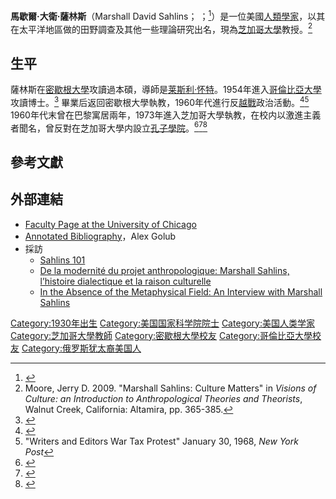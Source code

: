 {{Infobox scientist
| name =Marshall Sahlins
| image = Marshall David Sahlins.jpg
| image_size = 180px
| birth_date = {{birth date|1930|12|27}}
| birth_place = [[伊利諾伊州|伊利諾伊州]][[芝加哥|芝加哥]]
| death_date = {{death date and age|2021|4|5|1930|12|27}}
| death_place = [[伊利諾伊州|伊利諾伊州]][[芝加哥|芝加哥]]
| citizenship = {{USA}}
| field = [[人類學|人類學]]
| work_institutions = [[芝加哥大學|芝加哥大學]]
| alma_mater = [[密歇根大學|密歇根大學]]<br />[[哥倫比亞大學|哥倫比亞大學]]
| doctoral_advisor =
| doctoral_students = [[大衛·格雷伯|大衛·格雷伯]]
| influences = [[卡爾·波蘭尼|卡爾·波蘭尼]]
}}

'''馬歇爾·大衛·薩林斯'''（Marshall David Sahlins；{{IPAc-en|ˈ|s|ɑː|l|ɪ|n|z}} {{respell|SAH|linz}}；{{bd|1930年|12月27日|2021年|4月5日|catIdx=Sahlins}}<ref>{{cite web|last1=Bahners|first1=Patrick|title=Kultur versteht man nur von innen|url=https://www.faz.net/aktuell/feuilleton/ethnologe-marshall-sahlins-gestorben-17282168.html|website=faz.net|accessdate=7 April 2021}}</ref>）是一位美國[[人類學家|人類學家]]，以其在太平洋地區做的田野調查及其他一些理論研究出名，現為[[芝加哥大學|芝加哥大學]]教授。<ref name=Moore>Moore, Jerry D. 2009. "Marshall Sahlins: Culture Matters" in ''Visions of Culture: an Introduction to Anthropological Theories and Theorists'', Walnut Creek, California: Altamira, pp. 365-385.</ref>

==生平==
薩林斯在[[密歇根大學|密歇根大學]]攻讀過本碩，導師是[[莱斯利·怀特|莱斯利·怀特]]。1954年進入[[哥倫比亞大學|哥倫比亞大學]]攻讀博士。<ref>{{cite web|last1=Golub|first1=Alex|title=Marshall Sahlins|url=http://www.oxfordbibliographies.com/view/document/obo-9780199766567/obo-9780199766567-0076.xml#obo-9780199766567-0076-bibItem-0013|website=Oxford Bibliographies Online|accessdate=23 May 2015}}</ref> 畢業后返回密歇根大學執教，1960年代進行反[[越戰|越戰]]政治活動。<ref>{{cite journal|last1=Sahlins|first1=Marshall|title=The Teach-Ins: Anti-War Protest in the Old Stoned Age|journal=Anthropology Today|date=February 2009|volume=25|issue=1|pages=3–5|doi=10.1111/j.1467-8322.2009.00639.x|url=http://onlinelibrary.wiley.com/doi/10.1111/j.1467-8322.2009.00639.x/abstract|accessdate=23 May 2015}}</ref><ref>"Writers and Editors War Tax Protest" January 30, 1968, ''New York Post''</ref> 1960年代末曾在巴黎寓居兩年，1973年進入芝加哥大學執教，在校内以激進主義者聞名，曾反對在芝加哥大學内設立[[孔子學院|孔子學院]]。<ref>{{cite news|last1=Sahlins|first1=Marshall|title=China U|url=http://www.thenation.com/article/176888/china-u|accessdate=23 May 2015|agency=The Nation|date=November 18, 2013}}</ref><ref>{{cite news|last1=Redden|first1=Elizabeth|title=Rejecting Confucius Funding|url=https://www.insidehighered.com/news/2014/04/29/chicago-faculty-object-their-campuss-confucius-institute|accessdate=23 May 2015|agency=Inside Higher Ed|date=April 29, 2014}}</ref><ref>{{cite news|last1=Redden|first1=Elizabeth|title=Chicago to Close Confucius Institute|url=https://www.insidehighered.com/news/2014/09/26/chicago-severs-ties-chinese-government-funded-confucius-institute|accessdate=23 May 2015|agency=Inside Higher Ed|date=September 26, 2014}}</ref>

==參考文獻==
{{Reflist|30em}}

==外部連結==
*[http://anthropology.uchicago.edu/people/faculty_member/marshall_sahlins Faculty Page at the University of Chicago] 
*[http://www.oxfordbibliographies.com/view/document/obo-9780199766567/obo-9780199766567-0076.xml?rskey=ySXI0x&result=1&q=marshall+sahlins#firstMatch Annotated Bibliography]，Alex Golub
*採訪
**[https://www.youtube.com/watch?v=O0S0jN1wb3Q Sahlins 101]
**[http://www.ethnographiques.org/2005/Chevalier De la modernité du projet anthropologique: Marshall Sahlins, l’histoire dialectique et la raison culturelle]{{fr}}
**[http://ucexchange.uchicago.edu/interviews/sahlins.html In the Absence of the Metaphysical Field: An Interview with Marshall Sahlins] 

{{Authority control}}

{{DEFAULTSORT:Sahlins, Marshall}}
[[Category:1930年出生|Category:1930年出生]]
[[Category:美国国家科学院院士|Category:美国国家科学院院士]]
[[Category:美国人类学家|Category:美国人类学家]]
[[Category:芝加哥大學教師|Category:芝加哥大學教師]]
[[Category:密歇根大學校友|Category:密歇根大學校友]]
[[Category:哥倫比亞大學校友|Category:哥倫比亞大學校友]]
[[Category:俄罗斯犹太裔美国人|Category:俄罗斯犹太裔美国人]]